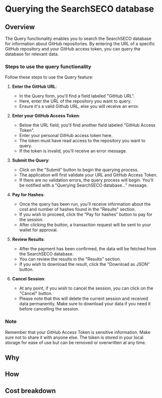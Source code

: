 # Querying the SearchSECO database

## Overview

The Query functionality enables you to search the SearchSECO database for information about GitHub repositories. By entering the URL of a specific GitHub repository and your GitHub access token, you can query the database for relevant data.

### Steps to use the query functionality

Follow these steps to use the Query feature:

1. **Enter the GitHub URL**:

   - In the Query form, you'll find a field labeled "GitHub URL".
   - Here, enter the URL of the repository you want to query.
   - Ensure it's a valid Github URL, else you will receive an error.

2. **Enter your GitHub Access Token**:

   - Below the URL field, you'll find another field labeled "GitHub Access Token".
   - Enter your personal GitHub access token here.
   - The token must have read access to the repository you want to query.
   - If the token is invalid, you'll receive an error message.

3. **Submit the Query**:

   - Click on the "Submit" button to begin the querying process.
   - The application will first validate your URL and GitHub Access Token.
   - If there are no validation errors, the query process will begin. You'll be notified with a "Querying SearchSECO database..." message.

4. **Pay for Hashes**:

   - Once the query has been run, you'll receive information about the cost and number of hashes found in the "Results" section.
   - If you wish to proceed, click the "Pay for hashes" button to pay for the session.
   - After clicking the button, a transaction request will be sent to your wallet for approval.

5. **Review Results**:

   - After the payment has been confirmed, the data will be fetched from the SearchSECO database.
   - You can review the results in the "Results" section.
   - If you wish to download the result, click the "Download as JSON" button.

6. **Cancel Session**:

   - At any point, if you wish to cancel the session, you can click on the "Cancel" button.
   - Please note that this will delete the current session and received data permanently. Make sure to download your data if you need it before cancelling the session.

### Note

Remember that your GitHub Access Token is sensitive information. Make sure not to share it with anyone else. The token is stored in your local storage for ease of use but can be removed or overwritten at any time.

## Why

## How

## Cost breakdown

